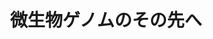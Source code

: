 ﻿---
title: "微生物ゲノムのその先へ"
category: "生命理工学院"
vol: 84
interviewee: "黒川・中島・山田"
url: ""
tags: ["微生物","ゲノム","遺伝子","生命"]
pdf: "84-2-kurokawa-nakajima-yamada.pdf"
career: ""
preface: "我々の身近に存在する微生物。自然環境中に存在する微生物はそのほとんどが培養できないため、従来の方法では微生物研究に限界があった。しかし、近年（2015年4月当時）メタゲノム解析という新しい手法が登場し、微生物研究は新たな局面を迎えた。黒川・中島・山田研究室ではこの手法を用いることで微生物に関する新たな知見を発見し、さまざまな分野に応用しようとしている。その挑戦を覗いていこう。"
---
